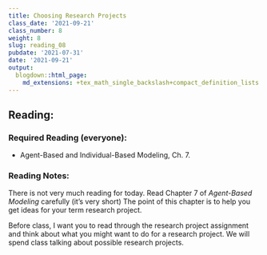 ```yaml
---
title: Choosing Research Projects
class_date: '2021-09-21'
class_number: 8
weight: 8
slug: reading_08
pubdate: '2021-07-31'
date: '2021-09-21'
output:
  blogdown::html_page:
    md_extensions: +tex_math_single_backslash+compact_definition_lists
---
```

## Reading:

### Required Reading (everyone):

* Agent-Based and Individual-Based Modeling, Ch. 7.

### Reading Notes:

There is not very much reading for today. Read Chapter 7 of _Agent-Based Modeling_ carefully (it's very short) The point of this chapter is to help you get ideas for your term research project.

Before class, I want you to read through the research project assignment and think about what you might want to do for a research project. We will spend class talking about possible research projects.
